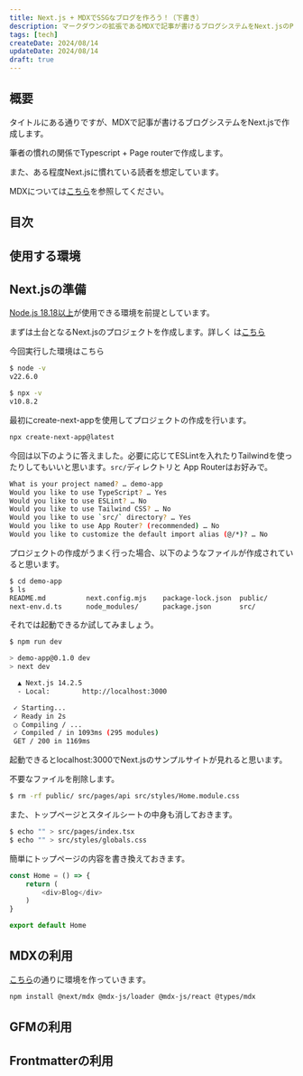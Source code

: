 ```yaml
---
title: Next.js + MDXでSSGなブログを作ろう！（下書き）
description: マークダウンの拡張であるMDXで記事が書けるブログシステムをNext.jsのPage routerで作成しよう！
tags: [tech]
createDate: 2024/08/14
updateDate: 2024/08/14
draft: true
---
```


## 概要

タイトルにある通りですが、MDXで記事が書けるブログシステムをNext.jsで作成します。

筆者の慣れの関係でTypescript + Page routerで作成します。

また、ある程度Next.jsに慣れている読者を想定しています。

MDXについては[こちら](https://mdxjs.com/)を参照してください。

## 目次

## 使用する環境

## Next.jsの準備

[Node.js 18.18以上](https://nodejs.org/en)が使用できる環境を前提としています。

まずは土台となるNext.jsのプロジェクトを作成します。詳しく
は[こちら](https://nextjs.org/docs/getting-started/installation)

今回実行した環境はこちら

```bash
$ node -v
v22.6.0

$ npx -v
v10.8.2
```

最初にcreate-next-appを使用してプロジェクトの作成を行います。

```bash
npx create-next-app@latest
```

今回は以下のように答えました。必要に応じてESLintを入れたりTailwindを使ったりしてもいいと思います。`src/`ディレクトリと
App Routerはお好みで。

```bash
What is your project named? … demo-app
Would you like to use TypeScript? … Yes
Would you like to use ESLint? … No
Would you like to use Tailwind CSS? … No
Would you like to use `src/` directory? … Yes
Would you like to use App Router? (recommended) … No
Would you like to customize the default import alias (@/*)? … No
```

プロジェクトの作成がうまく行った場合、以下のようなファイルが作成されていると思います。

```bash
$ cd demo-app
$ ls
README.md          next.config.mjs    package-lock.json  public/            tsconfig.json
next-env.d.ts      node_modules/      package.json       src/
```

それでは起動できるか試してみましょう。

```bash
$ npm run dev

> demo-app@0.1.0 dev
> next dev

  ▲ Next.js 14.2.5
  - Local:        http://localhost:3000

 ✓ Starting...
 ✓ Ready in 2s
 ○ Compiling / ...
 ✓ Compiled / in 1093ms (295 modules)
 GET / 200 in 1169ms
```

起動できるとlocalhost:3000でNext.jsのサンプルサイトが見れると思います。

不要なファイルを削除します。

```bash
$ rm -rf public/ src/pages/api src/styles/Home.module.css
```

また、トップページとスタイルシートの中身も消しておきます。

```bash
$ echo "" > src/pages/index.tsx
$ echo "" > src/styles/globals.css
```

簡単にトップページの内容を書き換えておきます。

```ts
const Home = () => {
    return (
        <div>Blog</div>
    )
}

export default Home
```

## MDXの利用

[こちら](https://nextjs.org/docs/pages/building-your-application/configuring/mdx)の通りに環境を作っていきます。

```bash
npm install @next/mdx @mdx-js/loader @mdx-js/react @types/mdx
```

## GFMの利用

## Frontmatterの利用
